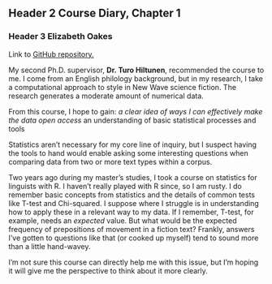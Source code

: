 ## Header 2 Course Diary, Chapter 1
### Header 3 Elizabeth Oakes

Link to [GitHub repository.](https://github.com/Eilif/IODS-project) 

My second Ph.D. supervisor, **Dr. Turo Hiltunen**, recommended the course to me. I come from an English philology background, but in my research, I take a computational approach to style in New Wave science fiction. The research generates a moderate amount of numerical data. 

From this course, I hope to gain: 
*a clear idea of ways I can effectively make the data open access
*an understanding of basic statistical processes and tools 

Statistics aren't necessary for my core line of inquiry, but I suspect having the tools to hand would enable asking some interesting questions when comparing data from two or more text types within a corpus.

Two years ago during my master's studies, I took a course on statistics for linguists with R. I haven't really played with R since, so I am rusty. I do remember basic concepts from statistics and the details of common tests like T-test and Chi-squared. I suppose where I struggle is in understanding how to apply these in a relevant way to my data. If I remember, T-test, for example, needs an *expected* value. But what would be the expected frequency of prepositions of movement in a fiction text? Frankly, answers I've gotten to questions like that (or cooked up myself) tend to sound more than a little hand-wavey.

I'm not sure this course can directly help me with this issue, but I'm hoping it will give me the perspective to think about it more clearly.